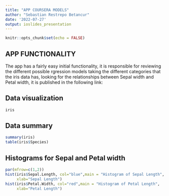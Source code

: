 ---
title: "APP COURSERA MODELS"
author: "Sebastian Restrepo Betancur"
date: '2022-07-27'
output: ioslides_presentation
---

```{r setup, include=FALSE}
knitr::opts_chunk$set(echo = FALSE)
```

## APP FUNCTIONALITY

The app has a fairly easy initial functionality, it is responsible for reviewing the different possible rgression models taking the different categories that the iris data has, looking for the relationships between Sepal width and Petal width, it is published in the following link:
 


## Data visualization

```{r}
iris
```


## Data summary

```{r cars, echo = TRUE}
summary(iris)
table(iris$Species)
```

## Histograms for Sepal and Petal width

```{r pressure}
par(mfrow=c(1,2))
hist(iris$Sepal.Length, col="blue",main = "Histogram of Sepal Length",
     xlab="Sepal Length")
hist(iris$Petal.Width, col="red",main = "Histogram of Petal Length",
     xlab="Petal Length")
```

